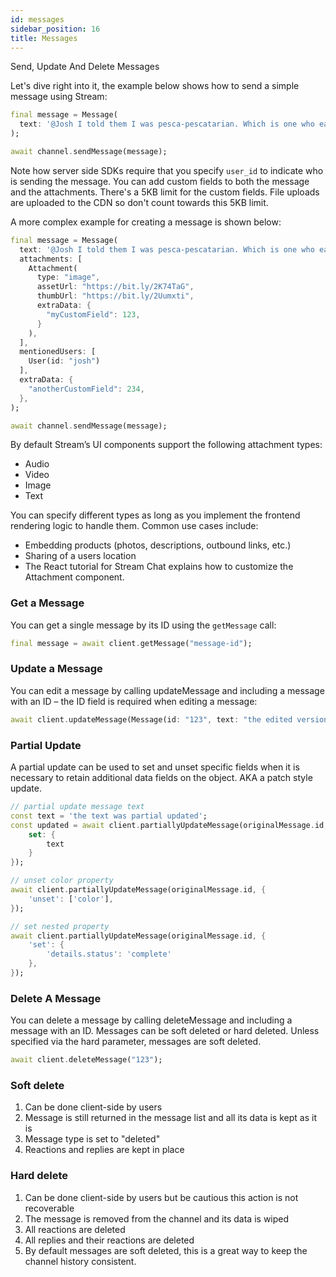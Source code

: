 ```yaml
---
id: messages
sidebar_position: 16
title: Messages
---
```


Send, Update And Delete Messages

Let's dive right into it, the example below shows how to send a simple message using Stream:

```dart
final message = Message(
  text: '@Josh I told them I was pesca-pescatarian. Which is one who eats solely fish who eat other fish.'
);

await channel.sendMessage(message);
```

Note how server side SDKs require that you specify `user_id` to indicate who is sending the message.
You can add custom fields to both the message and the attachments.
There's a 5KB limit for the custom fields.
File uploads are uploaded to the CDN so don't count towards this 5KB limit.

A more complex example for creating a message is shown below:

```dart
final message = Message(
  text: '@Josh I told them I was pesca-pescatarian. Which is one who eats solely fish who eat other fish.',
  attachments: [
    Attachment(
      type: "image",
      assetUrl: "https://bit.ly/2K74TaG",
      thumbUrl: "https://bit.ly/2Uumxti",
      extraData: {
        "myCustomField": 123,
      }
    ),
  ],
  mentionedUsers: [
    User(id: "josh")
  ],
  extraData: {
    "anotherCustomField": 234,
  },
);

await channel.sendMessage(message);
```

By default Stream’s UI components support the following attachment types:

* Audio
* Video
* Image
* Text

You can specify different types as long as you implement the frontend rendering logic to handle them. Common use cases include:

* Embedding products (photos, descriptions, outbound links, etc.)
* Sharing of a users location
* The React tutorial for Stream Chat explains how to customize the Attachment component.

### Get a Message

You can get a single message by its ID using the `getMessage` call:

```dart
final message = await client.getMessage("message-id");
```

### Update a Message

You can edit a message by calling updateMessage and including a message with an ID – the ID field is required when editing a message:

```dart
await client.updateMessage(Message(id: "123", text: "the edited version of my text"));
```

### Partial Update

A partial update can be used to set and unset specific fields when it is necessary to retain additional data fields on the object.
AKA a patch style update.

```dart
// partial update message text
const text = 'the text was partial updated';
const updated = await client.partiallyUpdateMessage(originalMessage.id, {
    set: {
        text
    }
});

// unset color property
await client.partiallyUpdateMessage(originalMessage.id, {
    'unset': ['color'],
});

// set nested property
await client.partiallyUpdateMessage(originalMessage.id, {
    'set': {
        'details.status': 'complete'
    },
});
```

### Delete A Message

You can delete a message by calling deleteMessage  and including a message with an ID. Messages can be soft deleted or hard deleted. Unless specified via the hard parameter, messages are soft deleted.

```dart
await client.deleteMessage("123");
```

### Soft delete

1.  Can be done client-side by users
2.  Message is still returned in the message list and all its data is kept as it is
3.  Message type is set to "deleted"
4.  Reactions and replies are kept in place

### Hard delete

1.  Can be done client-side by users but be cautious this action is not recoverable
2.  The message is removed from the channel and its data is wiped
3.  All reactions are deleted
4.  All replies and their reactions are deleted
5.  By default messages are soft deleted, this is a great way to keep the channel history consistent.